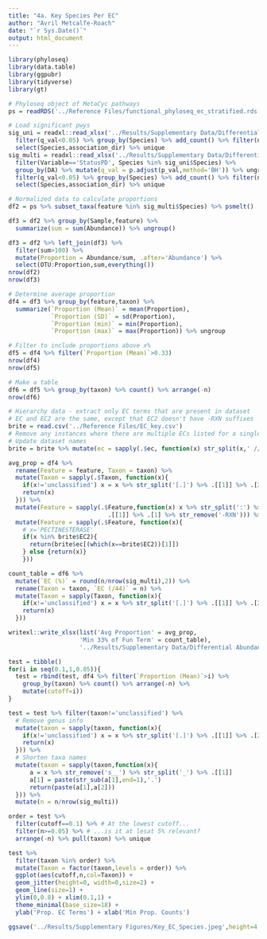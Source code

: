 ```yaml
---
title: "4a. Key Species Per EC"
author: "Avril Metcalfe-Roach"
date: "`r Sys.Date()`"
output: html_document
---
```


```r
library(phyloseq)
library(data.table)
library(ggpubr)
library(tidyverse)
library(gt)

# Phyloseq object of MetaCyc pathways
ps = readRDS('../Reference Files/functional_phyloseq_ec_stratified.rds')
```


```r
# Load significant pwys
sig_uni = readxl::read_xlsx('../Results/Supplementary Data/Differential Abundance/EC_Stats2.xlsx',sheet='univar') %>% 
  filter(q_val<0.05) %>% group_by(Species) %>% add_count() %>% filter(n>1) %>% 
  select(Species,association_dir) %>% unique
sig_multi = readxl::read_xlsx('../Results/Supplementary Data/Differential Abundance/EC_Stats2.xlsx',sheet='multivar') %>%
  filter(Variable=='StatusPD', Species %in% sig_uni$Species) %>% 
  group_by(DA) %>% mutate(q_val = p.adjust(p_val,method='BH')) %>% ungroup %>% 
  filter(q_val<0.05) %>% group_by(Species) %>% add_count() %>% filter(n>1) %>% 
  select(Species,association_dir) %>% unique

# Normalized data to calculate proportions
df2 = ps %>% subset_taxa(feature %in% sig_multi$Species) %>% psmelt()

df3 = df2 %>% group_by(Sample,feature) %>% 
  summarize(sum = sum(Abundance)) %>% ungroup()

df3 = df2 %>% left_join(df3) %>% 
  filter(sum>100) %>% 
  mutate(Proportion = Abundance/sum, .after='Abundance') %>% 
  select(OTU:Proportion,sum,everything())
nrow(df2)
nrow(df3)

# Determine average proportion 
df4 = df3 %>% group_by(feature,taxon) %>% 
  summarize(`Proportion (Mean)` = mean(Proportion),
            `Proportion (SD)` = sd(Proportion),
            `Proportion (min)` = min(Proportion),
            `Proportion (max)` = max(Proportion)) %>% ungroup

# Filter to include proportions above x%
df5 = df4 %>% filter(`Proportion (Mean)`>0.33)
nrow(df4)
nrow(df5)

# Make a table
df6 = df5 %>% group_by(taxon) %>% count() %>% arrange(-n)
nrow(df6)
```

```r
# Hierarchy data - extract only EC terms that are present in dataset
# EC and EC2 are the same, except that EC2 doesn't have -RXN suffixes
brite = read.csv('../Reference Files/EC_key.csv')
# Remove any instances where there are multiple ECs listed for a single entry. Since only the first 3 numbers matter, just use the first version of every instance as the first 3 are always the same.
# Update dataset names
brite = brite %>% mutate(ec = sapply(.$ec, function(x) str_split(x,' //')[[1]][1]))

avg_prop = df4 %>% 
  rename(Feature = feature, Taxon = taxon) %>% 
  mutate(Taxon = sapply(.$Taxon, function(x){
    if(x!='unclassified') x = x %>% str_split('[.]') %>% .[[1]] %>% .[2]
    return(x)
  })) %>% 
  mutate(Feature = sapply(.$Feature,function(x) x %>% str_split(':') %>% 
                            .[[1]] %>% .[1] %>% str_remove('-RXN'))) %>% 
  mutate(Feature = sapply(.$Feature, function(x){
    # x='PECTINESTERASE'
    if(x %in% brite$EC2){
      return(brite$ec[(which(x==brite$EC2))[1]])
    } else {return(x)}
    }))

count_table = df6 %>% 
  mutate(`EC (%)` = round(n/nrow(sig_multi),2)) %>% 
  rename(Taxon = taxon, `EC (/44)` = n) %>% 
  mutate(Taxon = sapply(Taxon, function(x){
    if(x!='unclassified') x = x %>% str_split('[.]') %>% .[[1]] %>% .[2]
    return(x)
  })) 
```

```r
writexl::write_xlsx(list('Avg Proportion' = avg_prop,
                    'Min 33% of Fun Term' = count_table),
                    '../Results/Supplementary Data/Differential Abundance/Stratified EC.xlsx')
```

```r
test = tibble()
for(i in seq(0.1,1,0.05)){
  test = rbind(test, df4 %>% filter(`Proportion (Mean)`>i) %>% 
    group_by(taxon) %>% count() %>% arrange(-n) %>% 
    mutate(cutoff=i))
}

test = test %>% filter(taxon!='unclassified') %>% 
  # Remove genus info
  mutate(taxon = sapply(taxon, function(x){
    if(x!='unclassified') x = x %>% str_split('[.]') %>% .[[1]] %>% .[2]
    return(x)
  })) %>% 
  # Shorten taxa names
  mutate(taxon = sapply(taxon,function(x){
      a = x %>% str_remove('s__') %>% str_split('_') %>% .[[1]]
      a[1] = paste(str_sub(a[1],end=1),'.')
      return(paste(a[1],a[2]))
  })) %>% 
  mutate(n = n/nrow(sig_multi)) 

order = test %>% 
  filter(cutoff==0.1) %>% # At the lowest cutoff...
  filter(n>=0.05) %>% # ...is it at lesat 5% relevant?
  arrange(-n) %>% pull(taxon) %>% unique

test %>% 
  filter(taxon %in% order) %>%
  mutate(Taxon = factor(taxon,levels = order)) %>% 
  ggplot(aes(cutoff,n,col=Taxon)) +
  geom_jitter(height=0, width=0,size=2) +
  geom_line(size=1) +
  ylim(0,0.8) + xlim(0.1,1) +
  theme_minimal(base_size=18) +
  ylab('Prop. EC Terms') + xlab('Min Prop. Counts')

ggsave('../Results/Supplementary Figures/Key_EC_Species.jpeg',height=4.5, width=6.5)
```

